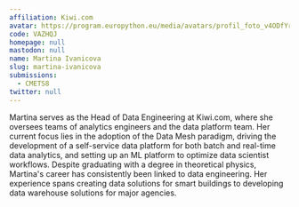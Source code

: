 ```yaml
---
affiliation: Kiwi.com
avatar: https://program.europython.eu/media/avatars/profil_foto_v4ODfYr.jpg
code: VAZHQJ
homepage: null
mastodon: null
name: Martina Ivanicova
slug: martina-ivanicova
submissions:
  - CMETS8
twitter: null
---
```


Martina serves as the Head of Data Engineering at Kiwi.com, where she oversees
teams of analytics engineers and the data platform team. Her current focus lies
in the adoption of the Data Mesh paradigm, driving the development of a
self-service data platform for both batch and real-time data analytics, and
setting up an ML platform to optimize data scientist workflows. Despite
graduating with a degree in theoretical physics, Martina's career has
consistently been linked to data engineering. Her experience spans creating data
solutions for smart buildings to developing data warehouse solutions for major
agencies.
